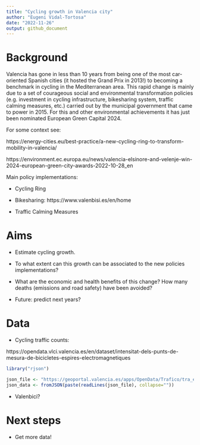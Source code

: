 ```yaml
---
title: "Cycling growth in Valencia city"
author: "Eugeni Vidal-Tortosa"
date: "2022-11-26"
output: github_document    
---
```


<!-- Cycling growth in Valencia city: a quantitative analysis after seven years of investment in cycling infrastructure (and other sustainable transport measures). -->

<!-- Alternative title: 'From Grand Prix (2013) to European Green Capital (2024)' -->

# Background

Valencia has gone in less than 10 years from being one of the most car-oriented Spanish cities (it hosted the Grand Prix in 2013!) to becoming a benchmark in cycling in the Mediterranean area. 
This rapid change is mainly due to a set of courageous social and environmental transformation policies (e.g. investment in cycling infrastructure, bikesharing system, traffic calming measures, etc.) carried out by the municipal government that came to power in 2015. 
For this and other environmental achievements it has just been nominated European Green Capital 2024.

For some context see:

https://energy-cities.eu/best-practice/a-new-cycling-ring-to-transform-mobility-in-valencia/

https://environment.ec.europa.eu/news/valencia-elsinore-and-velenje-win-2024-european-green-city-awards-2022-10-28_en

Main policy implementations:

- Cycling Ring

- Bikesharing: https://www.valenbisi.es/en/home

- Traffic Calming Measures

# Aims

- Estimate cycling growth.

- To what extent can this growth can be associated to the new policies implementations?

- What are the economic and health benefits of this change? How many deaths (emissions and road safety) have been avoided? 

- Future: predict next years? 

# Data 

- Cycling traffic counts: 

https://opendata.vlci.valencia.es/en/dataset/intensitat-dels-punts-de-mesura-de-bicicletes-espires-electromagnetiques


```r
library("rjson")

json_file <- "https://geoportal.valencia.es/apps/OpenData/Trafico/tra_espiras_bici_p.json"
json_data <- fromJSON(paste(readLines(json_file), collapse=""))
```

- Valenbici?

# Next steps

- Get more data!
